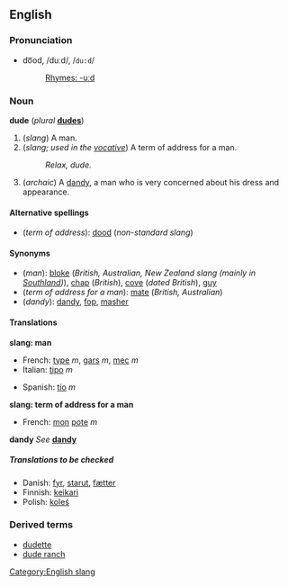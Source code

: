 ==English==
[[Category:English slang]]
===Pronunciation===
*do͞od, /duːd/, /<tt>du:d</tt>/
*:[[Rhymes:English:-uːd|Rhymes: -uːd]]

===Noun===
'''dude''' (''plural'' '''[[dudes]]''')

#(''slang'') A man.
#(''slang; used in the [[vocative]]'') A term of address for a man.
#:''Relax, dude.''
#(''archaic'') A [[dandy]], a man who is very concerned about his dress and appearance.

====Alternative spellings====
*(''term of address''): [[dood]] (''non-standard slang'')

====Synonyms====
*(''man''): [[bloke]] (''British, Australian, New Zealand slang (mainly in [[w:Southland|Southland]])''), [[chap]] (''British''), [[cove]] (''dated British''), [[guy]]
*(''term of address for a man''): [[mate]] (''British, Australian'')
*(''dandy''): [[dandy]], [[fop]], [[masher]]

====Translations====

'''slang: man'''
{{top}}
*French: [[type#French|type]] ''m'', [[gars]] ''m'', [[mec]] ''m''
*Italian: [[tipo#Italian|tipo]] ''m''
{{mid}}
*Spanish: [[tío]] ''m''
{{bottom}}

'''slang: term of address for a man'''
{{top}}
*French: [[mon]] [[pote#French|pote]] ''m''
{{mid}}
{{bottom}}

'''dandy'''
''See'' '''[[dandy]]'''

=====Translations to be checked=====
<!--Remove this section once all of the translations below have been moved into the tables above.-->
{{checktrans}}

*Danish: [[fyr]], [[starut]], [[fætter]]
*Finnish: [[keikari]]
*Polish: [[koleś]]

===Derived terms===
*[[dudette]]
*[[dude ranch]]